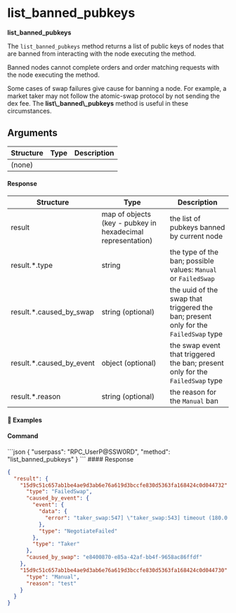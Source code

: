 
# list\_banned\_pubkeys

**list\_banned\_pubkeys**

The `list_banned_pubkeys` method returns a list of public keys of nodes that are banned from interacting with the node executing the method.

Banned nodes cannot complete orders and order matching requests with the node executing the method.

<Note>
  Some cases of swap failures give cause for banning a node. For example, a market taker may not follow the atomic-swap protocol by not sending the dex fee. The <b>list\_banned\_pubkeys</b> method is useful in these circumstances.
</Note>

## Arguments

| Structure | Type | Description |
| --------- | ---- | ----------- |
| (none)    |      |             |

#### Response

| Structure                   | Type                                                        | Description                                                                         |
| --------------------------- | ----------------------------------------------------------- | ----------------------------------------------------------------------------------- |
| result                      | map of objects (key - pubkey in hexadecimal representation) | the list of pubkeys banned by current node                                          |
| result.\*.type              | string                                                      | the type of the ban; possible values: `Manual` or `FailedSwap`                      |
| result.\*.caused\_by\_swap  | string (optional)                                           | the uuid of the swap that triggered the ban; present only for the `FailedSwap` type |
| result.\*.caused\_by\_event | object (optional)                                           | the swap event that triggered the ban; present only for the `FailedSwap` type       |
| result.\*.reason            | string (optional)                                           | the reason for the `Manual` ban                                                     |

#### 📌 Examples

#### Command

<CodeGroup title="" tag="POST" label="list_banned_pubkeys" mm2MethodDecorate="true">
  ```json
  {
    "userpass": "RPC_UserP@SSW0RD",
    "method": "list_banned_pubkeys"
  }
  ```
</CodeGroup>

<CollapsibleSection expandedText="Hide Response" collapsedText="Show Response">
  #### Response

  ```json
  {
    "result": {
      "15d9c51c657ab1be4ae9d3ab6e76a619d3bccfe830d5363fa168424c0d044732": {
        "type": "FailedSwap",
        "caused_by_event": {
          "event": {
            "data": {
              "error": "taker_swap:547] \"taker_swap:543] timeout (180.0 > 180.0)\""
            },
            "type": "NegotiateFailed"
          },
          "type": "Taker"
        },
        "caused_by_swap": "e8400870-e85a-42af-bb4f-9658ac86ffdf"
      },
      "15d9c51c657ab1be4ae9d3ab6e76a619d3bccfe830d5363fa168424c0d044730": {
        "type": "Manual",
        "reason": "test"
      }
    }
  }
  ```
</CollapsibleSection>
